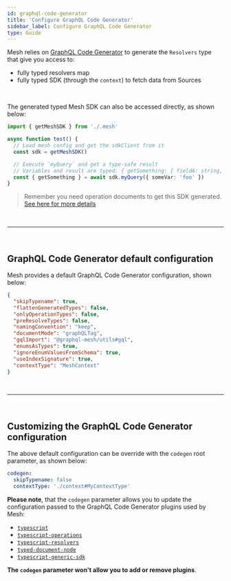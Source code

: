 ```yaml
---
id: graphql-code-generator
title: 'Configure GraphQL Code Generator'
sidebar_label: Configure GraphQL Code Generator
type: Guide
---
```


Mesh relies on [GraphQL Code Generator](https://www.graphql-code-generator.com/) to generate the `Resolvers` type that give you access to:

- fully typed resolvers map
- fully typed SDK (through the `context`) to fetch data from Sources

<br />

The generated typed Mesh SDK can also be accessed directly, as shown below:

```ts
import { getMeshSDK } from './.mesh'

async function test() {
  // Load mesh config and get the sdkClient from it
  const sdk = getMeshSDK()

  // Execute `myQuery` and get a type-safe result
  // Variables and result are typed: { getSomething: { fieldA: string, fieldB: number }, errors?: GraphQLError[] }
  const { getSomething } = await sdk.myQuery({ someVar: 'foo' })
}
```

> Remember you need operation documents to get this SDK generated. [See here for more details](/generate-sdk)

<p>&nbsp;</p>

---

<p>&nbsp;</p>

## GraphQL Code Generator default configuration

Mesh provides a default GraphQL Code Generator configuration, shown below:

```json
{
  "skipTypename": true,
  "flattenGeneratedTypes": false,
  "onlyOperationTypes": false,
  "preResolveTypes": false,
  "namingConvention": "keep",
  "documentMode": "graphQLTag",
  "gqlImport": "@graphql-mesh/utils#gql",
  "enumsAsTypes": true,
  "ignoreEnumValuesFromSchema": true,
  "useIndexSignature": true,
  "contextType": "MeshContext"
}
```

<p>&nbsp;</p>

---

<p>&nbsp;</p>

## Customizing the GraphQL Code Generator configuration

The above default configuration can be override with the `codegen` root parameter, as shown below:

```yaml
codegen:
  skipTypename: false
  contextType: './context#MyContextType'
```

**Please note**, that the `codegen` parameter allows you to update the configuration passed to the GraphQL Code Generator plugins used by Mesh:

- [`typescript`](https://www.graphql-code-generator.com/plugins/typescript)
- [`typescript-operations`](https://www.graphql-code-generator.com/plugins/typescript-operations)
- [`typescript-resolvers`](https://www.graphql-code-generator.com/plugins/typescript-resolvers)
- [`typed-document-node`](https://www.graphql-code-generator.com/plugins/typed-document-node)
- [`typescript-generic-sdk`](https://www.graphql-code-generator.com/plugins/typescript-generic-sdk)

**The `codegen` parameter won't allow you to add or remove plugins**.
